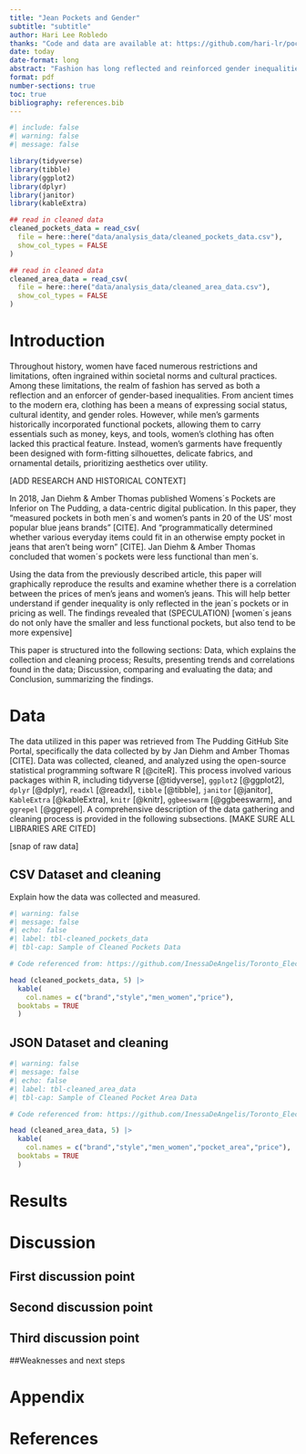 ```yaml
---
title: "Jean Pockets and Gender"
subtitle: "subtitle"
author: Hari Lee Robledo
thanks: "Code and data are available at: https://github.com/hari-lr/pockets-and-gender"
date: today
date-format: long
abstract: "Fashion has long reflected and reinforced gender inequalities, with women's clothing often lacking functional pockets found in men's garments. A 2018 study by Jan Diehm & Amber Thomas on The Pudding revealed this discrepancy, highlighting inferior pocket functionality in women's jeans. This paper aims to reproduce these findings and explore if gender disparities extend to pricing. Using the same data, we analyze the correlation between prices of men's and women's jeans. Results suggest that women's jeans not only have smaller pockets but also tend to be more expensive. This study sheds light on gender inequalities in everyday products and their broader implications. [UPDATE according to findings]"
format: pdf
number-sections: true
toc: true
bibliography: references.bib
---
```


```r
#| include: false
#| warning: false
#| message: false

library(tidyverse)
library(tibble)
library(ggplot2)
library(dplyr)
library(janitor)
library(kableExtra)

## read in cleaned data 
cleaned_pockets_data = read_csv(
  file = here::here("data/analysis_data/cleaned_pockets_data.csv"),
  show_col_types = FALSE
)

## read in cleaned data 
cleaned_area_data = read_csv(
  file = here::here("data/analysis_data/cleaned_area_data.csv"),
  show_col_types = FALSE
)
```


# Introduction

Throughout history, women have faced numerous restrictions and limitations, often ingrained within societal norms and cultural practices. Among these limitations, the realm of fashion has served as both a reflection and an enforcer of gender-based inequalities. From ancient times to the modern era, clothing has been a means of expressing social status, cultural identity, and gender roles. However, while men's garments historically incorporated functional pockets, allowing them to carry essentials such as money, keys, and tools, women's clothing has often lacked this practical feature. Instead, women's garments have frequently been designed with form-fitting silhouettes, delicate fabrics, and ornamental details, prioritizing aesthetics over utility.

[ADD RESEARCH AND HISTORICAL CONTEXT]

In 2018, Jan Diehm & Amber Thomas published Womens´s Pockets are Inferior on The Pudding, a data-centric digital publication. In this paper, they "measured pockets in both men´s and women’s pants in 20 of the US’ most popular blue jeans brands" [CITE]. And  "programmatically determined whether various everyday items could fit in an otherwise empty pocket in jeans that aren’t being worn" [CITE]. Jan Diehm & Amber Thomas concluded that women´s pockets were less functional than men´s. 

Using the data from the previously described article, this paper will graphically reproduce the results and examine whether there is a correlation between the prices of men's jeans and women's jeans. This will help better understand if gender inequality is only reflected in the jean´s pockets or in pricing as well. The findings revealed that (SPECULATION) [women´s jeans do not only have the smaller and less functional pockets, but also tend to be more expensive] 

This paper is structured into the following sections: Data, which explains the collection and cleaning process; Results, presenting trends and correlations found in the data; Discussion, comparing and evaluating the data; and Conclusion, summarizing the findings.



# Data 
The data utilized in this paper was retrieved from The Pudding GitHub Site Portal, specifically the data collected by by Jan Diehm and Amber Thomas  [CITE]. Data was collected, cleaned, and analyzed using the open-source statistical programming software R [@citeR]. This process involved various packages within R, including tidyverse [@tidyverse], `ggplot2` [@ggplot2], `dplyr` [@dplyr], `readxl` [@readxl], `tibble` [@tibble], `janitor` [@janitor], `KableExtra` [@kableExtra], `knitr` [@knitr], `ggbeeswarm` [@ggbeeswarm], and `ggrepel` [@ggrepel]. A comprehensive description of the data gathering and cleaning process is provided in the following subsections. [MAKE SURE ALL LIBRARIES ARE CITED]

[snap of raw data]



## CSV Dataset and cleaning
Explain how the data was collected and measured. 

```r
#| warning: false
#| message: false
#| echo: false
#| label: tbl-cleaned_pockets_data
#| tbl-cap: Sample of Cleaned Pockets Data

# Code referenced from: https://github.com/InessaDeAngelis/Toronto_Elections/blob/main/outputs/paper/toronto_elections_paper.qmd

head (cleaned_pockets_data, 5) |>
  kable(
    col.names = c("brand","style","men_women","price"),
  booktabs = TRUE
  )
```


## JSON Dataset and cleaning
```r
#| warning: false
#| message: false
#| echo: false
#| label: tbl-cleaned_area_data
#| tbl-cap: Sample of Cleaned Pocket Area Data

# Code referenced from: https://github.com/InessaDeAngelis/Toronto_Elections/blob/main/outputs/paper/toronto_elections_paper.qmd

head (cleaned_area_data, 5) |>
  kable(
    col.names = c("brand","style","men_women","pocket_area","price"),
  booktabs = TRUE
  )
```


# Results


# Discussion

## First discussion point {#sec-first-point}
## Second discussion point
## Third discussion point

##Weaknesses and next steps

\newpage

\appendix

# Appendix {-}



\newpage


# References


